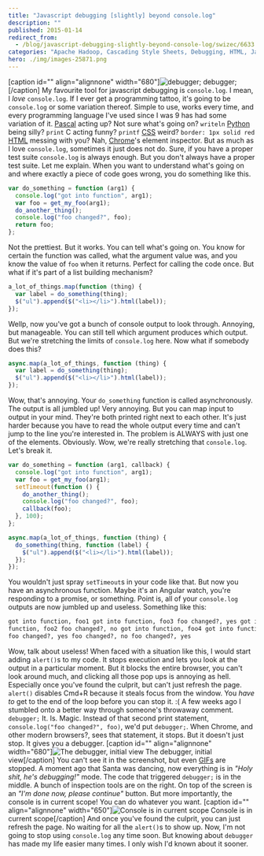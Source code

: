 ```yaml
---
title: "Javascript debugging [slightly] beyond console.log"
description: ""
published: 2015-01-14
redirect_from:
  - /blog/javascript-debugging-slightly-beyond-console-log/swizec/6633
categories: "Apache Hadoop, Cascading Style Sheets, Debugging, HTML, JavaScript, Technical"
hero: ./img/images-25871.png
---
```


\[caption id="" align="alignnone" width="680"]![debugger;](./img/images-25871.png "debugger;") debugger;\[/caption] My favourite tool for javascript debugging is `console.log`. I mean, I _love_ `console.log`. If I ever get a programming tattoo, it's going to be `console.log` or some variation thereof. Simple to use, works every time, and every programming language I've used since I was 9 has had some variation of it. [Pascal](http://en.wikipedia.org/wiki/Pascal_%28programming_language%29 "Pascal (programming language)") acting up? Not sure what's going on? `writeln` [Python](http://www.python.org/ "Python (programming language)") being silly? `print` C acting funny? `printf` [CSS](http://en.wikipedia.org/wiki/Cascading_Style_Sheets "Cascading Style Sheets") weird? `border: 1px solid red` [HTML](http://en.wikipedia.org/wiki/HTML "HTML") messing with you? Nah, [Chrome](http://www.google.com/chrome "Google Chrome")'s element inspector. But as much as I love `console.log`, sometimes it just does not do. Sure, if you have a proper test suite `console.log` is always enough. But you don't always have a proper test suite. Let me explain. When you want to understand what's going on and where exactly a piece of code goes wrong, you do something like this.

```javascript
var do_something = function (arg1) {
  console.log("got into function", arg1);
  var foo = get_my_foo(arg1);
  do_another_thing();
  console.log("foo changed?", foo);
  return foo;
};
```

Not the prettiest. But it works. You can tell what's going on. You know for certain the function was called, what the argument value was, and you know the value of `foo` when it returns. Perfect for calling the code once. But what if it's part of a list building mechanism?

```javascript
a_lot_of_things.map(function (thing) {
  var label = do_something(thing);
  $("ul").append($("<li></li>").html(label));
});
```

Wellp, now you've got a bunch of console output to look through. Annoying, but manageable. You can still tell which argument produces which output. But we're stretching the limits of `console.log` here. Now what if somebody does this?

```javascript
async.map(a_lot_of_things, function (thing) {
  var label = do_something(thing);
  $("ul").append($("<li></li>").html(label));
});
```

Wow, that's annoying. Your `do_something` function is called asynchronously. The output is all jumbled up! Very annoying. But you can map input to output in your mind. They're both printed right next to each other. It's just harder because you have to read the whole output every time and can't jump to the line you're interested in. The problem is ALWAYS with just one of the elements. Obviously. Wow, we're really stretching that `console.log`. Let's break it.

```javascript
var do_something = function (arg1, callback) {
  console.log("got into function", arg1);
  var foo = get_my_foo(arg1);
  setTimeout(function () {
    do_another_thing();
    console.log("foo changed?", foo);
    callback(foo);
  }, 100);
};

async.map(a_lot_of_things, function (thing) {
  do_something(thing, function (label) {
    $("ul").append($("<li></li>").html(label));
  });
});
```

You wouldn't just spray `setTimeout`s in your code like that. But now you have an asynchronous function. Maybe it's an Angular watch, you're responding to a promise, or something. Point is, all of your `console.log` outputs are now jumbled up and useless. Something like this:

```html
got into function, foo1 got into function, foo3 foo changed?, yes got into
function, foo2 foo changed?, no got into function, foo4 got into function, foo5
foo changed?, yes foo changed?, no foo changed?, yes
```

Wow, talk about useless! When faced with a situation like this, I would start adding `alert()`s to my code. It stops execution and lets you look at the output in a particular moment. But it blocks the entire browser, you can't look around much, and clicking all those pop ups is annoying as hell. Especially once you've found the culprit, but can't just refresh the page. `alert()` disables Cmd+R because it steals focus from the window. You _have to_ get to the end of the loop before you can stop it. :( A few weeks ago I stumbled onto a better way through someone's throwaway comment. `debugger;` It. Is. Magic. Instead of that second print statement, `console.log("foo changed?", foo)`, we'd put `debugger;`. When Chrome, and other modern browsers?, sees that statement, it stops. But it doesn't just stop. It gives you a debugger. \[caption id="" align="alignnone" width="680"]![The debugger, initial view](./img/images-25868.png "The debugger, initial view") The debugger, initial view\[/caption] You can't see it in the screenshot, but even [GIFs](http://en.wikipedia.org/wiki/Graphics_Interchange_Format "Graphics Interchange Format") are stopped. A moment ago that Santa was dancing, now everything is in _"Holy shit, he's debugging!"_ mode. The code that triggered `debugger;` is in the middle. A bunch of inspection tools are on the right. On top of the screen is an _"I'm done now, please continue"_ button. But more importantly, the console is in current scope! You can do whatever you want. \[caption id="" align="alignnone" width="650"]![Console is in current scope](./img/images-25870.png "Console is in current scope") Console is in current scope\[/caption] And once you've found the culprit, you can just refresh the page. No waiting for all the `alert()`s to show up. Now, I'm not going to stop using `console.log` any time soon. But knowing about `debugger` has made my life easier many times. I only wish I'd known about it sooner.
